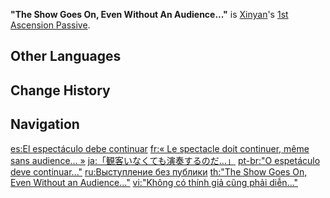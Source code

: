 {{Talent Infobox
|image         = Talent "The Show Goes On, Even Without An Audience...".png
|character     = Xinyan
|type          = 1st Ascension Passive
|info          = Decreases the number of opponents [[Sweeping Fervor]] must hit to trigger each level of shielding.
*Shield Level 2: Lead-In requirement reduced to 1 opponent hit.
*Shield Level 3: Rave requirement reduced to 2 opponents hit or more.
}}
'''"The Show Goes On, Even Without An Audience..."''' is [[Xinyan]]'s [[1st Ascension Passive]].

==Other Languages==
{{Other Languages
|en      = "The Show Goes On, Even Without An Audience..."
|zhs     = 「没听众也要演奏…」
|zhs_rm  = "Méi tīngzhòng yě yào yǎnzòu..."
|zht     = 「沒聽眾也要演奏…」
|zht_rm  = "Méi tīngzhòng yě yào yǎnzòu..."
|zh_tl   = "Even Without an Audience, I Must Perform..."
|ja      = 「観客いなくても演奏するのだ…」
|ja_rm   = "Kankyaku ga Inakute mo Ensou Suru no da..."
|ja_tl   = "Even Without an Audience, I Must Perform..."
|ko      = 「청중이 없어도 연주해야 돼…」
|ko_rm   = "Cheongjung-i Eopseodo Yeonjuhaeya dwae..."
|ko_tl   = "Even if There's No Audience, I Have to Play..."
|es      = El espectáculo debe continuar
|es_tl   = The Show Must Go on
|fr      = «&nbsp;Le spectacle doit continuer, même sans audience...&nbsp;»
|fr_tl   = "The Show Must Go On, Even Without An Audience..."
|ru      = Выступление без публики
|ru_tl   = Performing Without an Audience
|th      = "The Show Goes On, Even Without An Audience..."
|vi      = "Không có {{tt|thính giả|聼者}} cũng phải diễn..."
|vi_tl   = "Even Without an Audience, I Must Perform..."
|de      = „Es geht auch ohne Publikum&nbsp;...“
|de_tl   = "It Also Works Without an Audience..."
|id      = "The Show Goes On, Even Without An Audience..."
|pt      = "O espetáculo deve continuar..."
|pt_tl   = "The Show Must Go On..."
|tr      = "Gösteri Devam Etmeli, Seyirci Olmasa Bile..."
|tr_tl   = "The Show Must Go On, Even Without An Audience..."
|it      = "Lo spettacolo continua, con o senza pubblico..."
|it_tl   = "The Show Goes On, With or Without Audience..."
}}

==Change History==
{{Change History|1.1}}

==Navigation==
{{Talent Navbox|Xinyan}}

[[es:El espectáculo debe continuar]]
[[fr:« Le spectacle doit continuer, même sans audience... »]]
[[ja:「観客いなくても演奏するのだ…」]]
[[pt-br:"O espetáculo deve continuar..."]]
[[ru:Выступление без публики]]
[[th:"The Show Goes On, Even Without an Audience..."]]
[[vi:"Không có thính giả cũng phải diễn..."]]